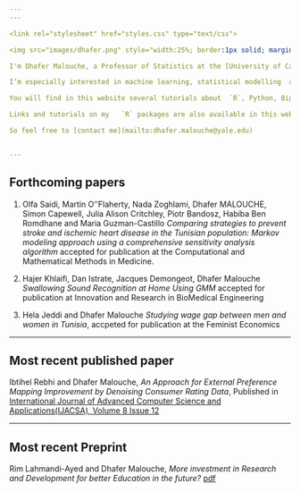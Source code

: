 ```yaml
---
---

<link rel="stylesheet" href="styles.css" type="text/css">

<img src="images/dhafer.png" style="width:25%; border:1px solid; margin-right: 20px" align="left">

I'm Dhafer Malouche, a Professor of Statistics at the [University of Carthage](http://www.ucar.rnu.tn/En/). I  teach at the [*Ecole Supérieure de la Statistique et de l'Analyse de l'Information*](http://www.essai.rnu.tn/accueil.htm)  several data science courses: Big Data, Computing tools for Statistics such as `R` and Python, Bayesian Statistics and Time Series. 

I’m especially interested in machine learning, statistical modelling  and data visualization.   I am using every day `R`, `Python`, `H2O` and `Spark`  for my teaching and research. I learn a lot from other people's code. It gave me ideas for my own work and I like sharing  my codes with others. Your feedback, comments and questions are then very welcome. 

You will find in this website several tutorials about  `R`, Python, Big Data, Machine Learning, all  my published  papers  and you can learn more about my  research interests. 

Links and tutorials on my   `R` packages are also available in this website. This page is still under construction and I'm working hard to make it available soon. I will posting `R` packages when you can perform PCA, MCA Correlation Analysis with a simple Shiny App.    

So feel free to [contact me](mailto:dhafer.malouche@yale.edu) 


---
```

  
  
## Forthcoming papers

1. Olfa Saidi, Martin O''Flaherty, Nada Zoghlami, Dhafer MALOUCHE, Simon Capewell, Julia Alison Critchley, Piotr Bandosz, Habiba Ben Romdhane and Maria Guzman-Castillo *Comparing strategies to prevent stroke and ischemic heart disease in the Tunisian population: Markov modeling approach using a comprehensive sensitivity analysis algorithm* accepted for publication at the Computational and Mathematical Methods in Medicine.

2. Hajer Khlaifi, Dan Istrate, Jacques Demongeot, Dhafer Malouche *Swallowing Sound Recognition at Home Using GMM* accepted for publication at Innovation and Research in BioMedical Engineering

3. Hela Jeddi and Dhafer Malouche  *Studying wage gap between men and women in Tunisia*, accpeted for publication at the Feminist Economics

---


## Most recent published paper

Ibtihel Rebhi and Dhafer Malouche,  *An Approach for External Preference Mapping Improvement by Denoising Consumer Rating Data*, Published in [International Journal of Advanced Computer Science and Applications(IJACSA), Volume 8 Issue 12](http://thesai.org/Publications/ViewPaper?Volume=8&Issue=12&Code=IJACSA&SerialNo=66'>Article)


---


## Most recent Preprint 

Rim Lahmandi-Ayed and Dhafer Malouche, *More  investment in  Research and Development  for better Education in the future?* [pdf](#preprint/BNRDEducation.pdf)



